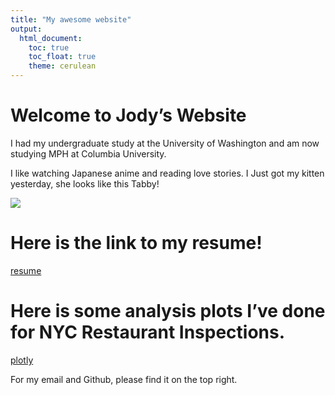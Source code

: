```yaml
---
title: "My awesome website"
output: 
  html_document:
    toc: true
    toc_float: true
    theme: cerulean
---
```


# Welcome to Jody's Website

I had my undergraduate study at the University of Washington and am now studying MPH at Columbia University. 

I like watching Japanese anime and reading love stories. I Just got my kitten yesterday, she looks like this Tabby!

![](https://dinoanimals.com/wp-content/uploads/2016/09/Tabby-cat-3.jpg)


# Here is the link to my resume!

[resume](Resume.html)


# Here is some analysis plots I've done for NYC Restaurant Inspections.

[plotly](plotly.html)

For my email and Github, please find it on the top right.